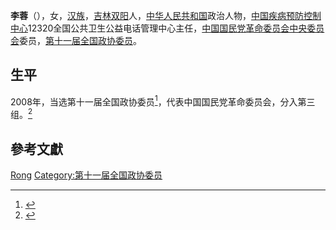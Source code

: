 '''李蓉'''（{{bd|1957年||}}），女，[[汉族|汉族]]，[[吉林|吉林]][[双阳|双阳]]人，[[中华人民共和国|中华人民共和国]]政治人物，[[中国疾病预防控制中心|中国疾病预防控制中心]]12320全国公共卫生公益电话管理中心主任，[[中国国民党革命委员会中央委员会|中国国民党革命委员会中央委员会]]委员，[[第十一届全国政协委员|第十一届全国政协委员]]。

== 生平 ==
2008年，当选第十一届全国政协委员<ref>{{cite news|title=第十一届全国政协委员名单|url=http://www.indaa.com.cn/zt/2009qglh/zxzs/200903/t20090303_127573.html|accessdate=2013-04-09|newspaper=新华社北京1月25日电 中国人民政治协商会议第十一届全国委员会委员名单(共2237人，2008年1月25日政协第十届全国委员会常务委员会第二十次会议通过)|date=2008年1月25日|deadurl=yes|archiveurl=https://web.archive.org/web/20130928014403/http://www.indaa.com.cn/zt/2009qglh/zxzs/200903/t20090303_127573.html|archivedate=2013年9月28日|df=}}</ref>，代表中国国民党革命委员会，分入第三组。<ref>{{cite news|title=全国政协信息-李蓉|url=http://www.cppcc.gov.cn/CMS/wylibary/showJcwyxtInfoWylibary.action?tabJcwyxt.guid=11W0001180&wytype=wjwy|accessdate=2013-04-11|newspaper=全国政协委员会|archive-date=2019-06-03|archive-url=https://web.archive.org/web/20190603182142/http://www.cppcc.gov.cn/CMS/wylibary/showJcwyxtInfoWylibary.action?tabJcwyxt.guid=11W0001180&wytype=wjwy|dead-url=no}}</ref>

== 參考文獻 ==
{{reflist}}

{{中国政治人物小作品}}

{{Authority control}}
{{DEFAULTSORT:Li李}}
[[Category:李姓|Rong]]
[[Category:第十一届全国政协委员|Category:第十一届全国政协委员]]